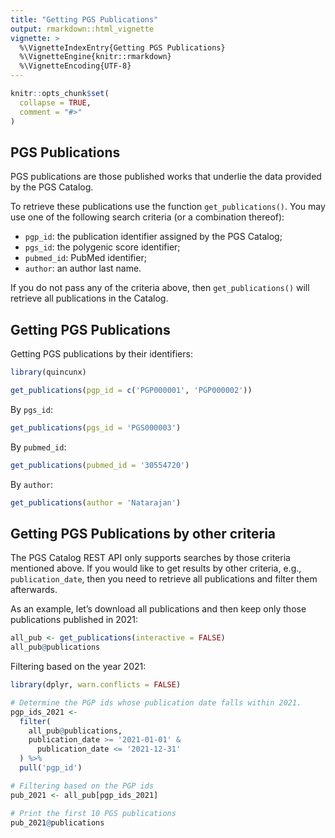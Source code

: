 ```yaml
---
title: "Getting PGS Publications"
output: rmarkdown::html_vignette
vignette: >
  %\VignetteIndexEntry{Getting PGS Publications}
  %\VignetteEngine{knitr::rmarkdown}
  %\VignetteEncoding{UTF-8}
---
```


```r
knitr::opts_chunk$set(
  collapse = TRUE,
  comment = "#>"
)
```

## PGS Publications

PGS publications are those published works that underlie the data provided by
the PGS Catalog.

To retrieve these publications use the function `get_publications()`. You may
use one of the following search criteria (or a combination thereof):

- `pgp_id`: the publication identifier assigned by the PGS Catalog;
- `pgs_id`: the polygenic score identifier;
- `pubmed_id`: PubMed identifier;
- `author`: an author last name.

If you do not pass any of the criteria above, then `get_publications()` will
retrieve all publications in the Catalog.

## Getting PGS Publications

Getting PGS publications by their identifiers:

```r
library(quincunx)

get_publications(pgp_id = c('PGP000001', 'PGP000002'))
```

By `pgs_id`:

```r
get_publications(pgs_id = 'PGS000003')
```

By `pubmed_id`:

```r
get_publications(pubmed_id = '30554720')
```

By `author`:

```r
get_publications(author = 'Natarajan')
```

## Getting PGS Publications by other criteria

The PGS Catalog REST API only supports searches by those criteria mentioned above. If you would like to get results by other criteria, e.g., `publication_date`, then you need to retrieve all publications and filter them afterwards.

As an example, let's download all publications and then keep only those publications published in 2021:

```r
all_pub <- get_publications(interactive = FALSE)
all_pub@publications
```

Filtering based on the year 2021:

```r
library(dplyr, warn.conflicts = FALSE)

# Determine the PGP ids whose publication date falls within 2021.
pgp_ids_2021 <-
  filter(
    all_pub@publications,
    publication_date >= '2021-01-01' &
      publication_date <= '2021-12-31'
  ) %>%
  pull('pgp_id')

# Filtering based on the PGP ids
pub_2021 <- all_pub[pgp_ids_2021]

# Print the first 10 PGS publications
pub_2021@publications
```
